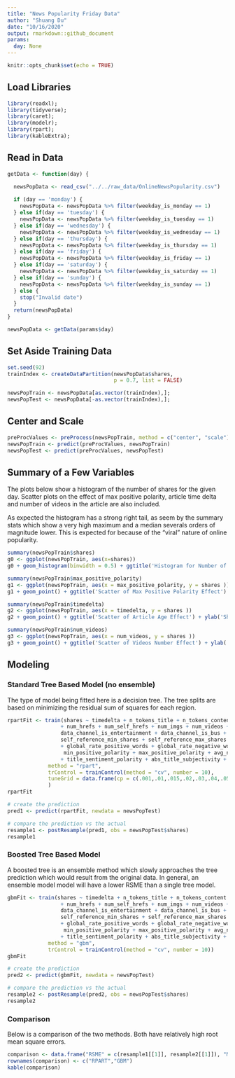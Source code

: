```yaml
---
title: "News Popularity Friday Data"
author: "Shuang Du"
date: "10/16/2020"
output: rmarkdown::github_document
params:
  day: None
---
```


```r
knitr::opts_chunk$set(echo = TRUE)
```

## Load Libraries

```r
library(readxl);
library(tidyverse);
library(caret);
library(modelr);
library(rpart);
library(kableExtra);
```

## Read in Data

```r
getData <- function(day) {

  newsPopData <- read_csv("../../raw_data/OnlineNewsPopularity.csv")
  
  if (day == 'monday') {
    newsPopData <- newsPopData %>% filter(weekday_is_monday == 1)
  } else if(day == 'tuesday') {
    newsPopData <- newsPopData %>% filter(weekday_is_tuesday == 1)
  } else if(day == 'wednesday') {
    newsPopData <- newsPopData %>% filter(weekday_is_wednesday == 1)
  } else if(day == 'thursday') {
    newsPopData <- newsPopData %>% filter(weekday_is_thursday == 1)
  } else if(day == 'friday') {
    newsPopData <- newsPopData %>% filter(weekday_is_friday == 1)
  } else if(day == 'saturday') {
    newsPopData <- newsPopData %>% filter(weekday_is_saturday == 1)
  } else if(day == 'sunday') {
    newsPopData <- newsPopData %>% filter(weekday_is_sunday == 1)
  } else {
    stop("Invalid date")
  }
  return(newsPopData)
}

newsPopData <- getData(params$day)
```

## Set Aside Training Data

```r
set.seed(92)
trainIndex <- createDataPartition(newsPopData$shares, 
                                  p = 0.7, list = FALSE)

newsPopTrain <- newsPopData[as.vector(trainIndex),];
newsPopTest <- newsPopData[-as.vector(trainIndex),];
```

## Center and Scale

```r

preProcValues <- preProcess(newsPopTrain, method = c("center", "scale"))
newsPopTrain <- predict(preProcValues, newsPopTrain) 
newsPopTest <- predict(preProcValues, newsPopTest)

```


## Summary of a Few Variables

The plots below show a histogram of the number of shares for the given day. Scatter plots on the effect of max positive polarity, article time delta and number of videos in the article are also included.

As expected the histogram has a strong right tail, as seem by the summary stats which show a very high maximum and a median severals orders of magnitude lower. This is expected for because of the "viral" nature of online popularity.

```r
summary(newsPopTrain$shares)
g0 <- ggplot(newsPopTrain, aes(x=shares))
g0 + geom_histogram(binwidth = 0.5) + ggtitle('Histogram for Number of Shares') + ylab('Number of Shares') + xlab('Shares')

summary(newsPopTrain$max_positive_polarity)
g1 <- ggplot(newsPopTrain, aes(x = max_positive_polarity, y = shares )) 
g1 + geom_point() + ggtitle('Scatter of Max Positive Polarity Effect') + ylab('Shares') + xlab('Max Positive Polarity')

summary(newsPopTrain$timedelta)
g2 <- ggplot(newsPopTrain, aes(x = timedelta, y = shares )) 
g2 + geom_point() + ggtitle('Scatter of Article Age Effect') + ylab('Shares') + xlab('Time Delta')

summary(newsPopTrain$num_videos)
g3 <- ggplot(newsPopTrain, aes(x = num_videos, y = shares )) 
g3 + geom_point() + ggtitle('Scatter of Videos Number Effect') + ylab('Shares') + xlab('Number of Videos')
```

## Modeling

### Standard Tree Based Model (no ensemble)

The type of model being fitted here is a decision tree. The tree splits are based on minimizing the residual sum of squares for each region.

```r

rpartFit <- train(shares ~ timedelta + n_tokens_title + n_tokens_content + n_unique_tokens + n_non_stop_words + n_non_stop_unique_tokens
                 + num_hrefs + num_self_hrefs + num_imgs + num_videos + average_token_length + num_keywords + data_channel_is_lifestyle +
                 data_channel_is_entertainment + data_channel_is_bus + data_channel_is_socmed + data_channel_is_tech + data_channel_is_world +
                 self_reference_min_shares + self_reference_max_shares + self_reference_avg_sharess + global_subjectivity + global_sentiment_polarity
                 + global_rate_positive_words + global_rate_negative_words + rate_positive_words + rate_negative_words + avg_positive_polarity +
                  min_positive_polarity + max_positive_polarity + avg_negative_polarity + min_negative_polarity + max_negative_polarity + title_subjectivity
                 + title_sentiment_polarity + abs_title_subjectivity + abs_title_sentiment_polarity, data = newsPopTrain,
             method = "rpart",
             trControl = trainControl(method = "cv", number = 10),
             tuneGrid = data.frame(cp = c(.001,.01,.015,.02,.03,.04,.05))
             )
rpartFit

```

```r
# create the prediction
pred1 <- predict(rpartFit, newdata = newsPopTest)

# compare the prediction vs the actual
resample1 <- postResample(pred1, obs = newsPopTest$shares)
resample1

```


### Boosted Tree Based Model

A boosted tree is an ensemble method which slowly approaches the tree prediction which would result from the original data. In general, an ensemble model model will have a lower RSME than a single tree model.

```r
gbmFit <- train(shares ~ timedelta + n_tokens_title + n_tokens_content + n_unique_tokens + n_non_stop_words + n_non_stop_unique_tokens
                 + num_hrefs + num_self_hrefs + num_imgs + num_videos + average_token_length + num_keywords + data_channel_is_lifestyle +
                 data_channel_is_entertainment + data_channel_is_bus + data_channel_is_socmed + data_channel_is_tech + data_channel_is_world +
                 self_reference_min_shares + self_reference_max_shares + self_reference_avg_sharess + global_subjectivity + global_sentiment_polarity
                 + global_rate_positive_words + global_rate_negative_words + rate_positive_words + rate_negative_words + avg_positive_polarity +
                  min_positive_polarity + max_positive_polarity + avg_negative_polarity + min_negative_polarity + max_negative_polarity + title_subjectivity
                 + title_sentiment_polarity + abs_title_subjectivity + abs_title_sentiment_polarity, data = newsPopTrain,
             method = "gbm",
             trControl = trainControl(method = "cv", number = 10))
gbmFit
```


```r
# create the prediction
pred2 <- predict(gbmFit, newdata = newsPopTest)

# compare the prediction vs the actual
resample2 <- postResample(pred2, obs = newsPopTest$shares)
resample2
```

### Comparison

Below is a comparison of the two methods. Both have relatively high root mean square errors.

```r
comparison <- data.frame("RSME" = c(resample1[[1]], resample2[[1]]), "MAE" = c(resample1[[3]], resample2[[3]]) )
rownames(comparison) <- c("RPART","GBM")
kable(comparison)
```





